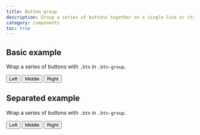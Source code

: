 ```yaml
---
title: Button group
description: Group a series of buttons together on a single line or stack them in a vertical column.
category: components
toc: true
---
```


## Basic example

Wrap a series of buttons with `.btn` in `.btn-group`.

<Snippet lang="html">
    <Fragment slot="html">
        <div class="btn-group" role="group" aria-label="Basic example">
            <button type="button" class="btn">Left</button>
            <button type="button" class="btn">Middle</button>
            <button type="button" class="btn">Right</button>
        </div>
    </Fragment>
</Snippet>

## Separated example

Wrap a series of buttons with `.btn` in `.btn-group`.

<Snippet lang="html">
    <Fragment slot="html">
        <div class="btn-group separated" role="group" aria-label="Basic example">
            <button type="button" class="btn">Left</button>
            <button type="button" class="btn">Middle</button>
            <button type="button" class="btn">Right</button>
        </div>
    </Fragment>
</Snippet>

